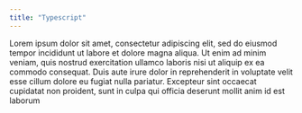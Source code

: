 ```yaml
---
title: "Typescript"
---
```


Lorem ipsum dolor sit amet, consectetur adipiscing elit, sed do eiusmod tempor incididunt ut
labore et dolore magna aliqua. Ut enim ad minim veniam, quis nostrud exercitation ullamco 
laboris nisi ut aliquip ex ea commodo consequat. Duis aute irure dolor in reprehenderit in
voluptate velit esse cillum dolore eu fugiat nulla pariatur. Excepteur sint occaecat cupidatat
non proident, sunt in culpa qui officia deserunt mollit anim id est laborum
